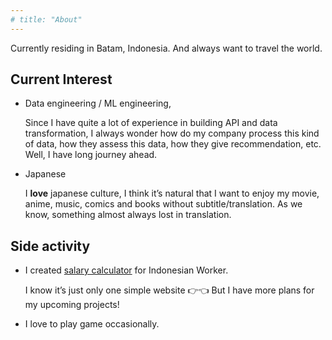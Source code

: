 ```yaml
---
# title: "About"
---
```


Currently residing in Batam, Indonesia. And always want to travel the world.

## Current Interest
- Data engineering / ML engineering, 

  Since I have quite a lot of experience in building API and data transformation, I always wonder how do my company process this kind of data, how they assess this data, how they give recommendation, etc. 
  Well, I have long journey ahead.

- Japanese

  I **love** japanese culture, I think it's natural that I want to enjoy my movie, anime, music, comics and books without subtitle/translation. As we know, something almost always lost in translation.


## Side activity
- I created [salary calculator](https://github.com/rdnpradipta/salary-calculator-id) for Indonesian Worker.

  I know it's just only one simple website 👉👈 But I have more plans for my upcoming projects!

- I love to play game occasionally.



 
